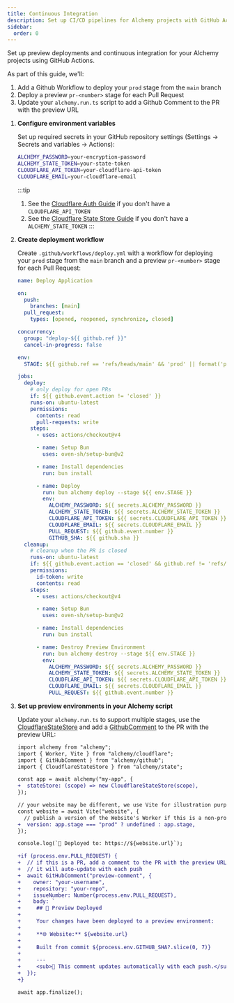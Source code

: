 ```yaml
---
title: Continuous Integration
description: Set up CI/CD pipelines for Alchemy projects with GitHub Actions, automated deployments, and PR previews.
sidebar:
  order: 0
---
```



Set up preview deployments and continuous integration for your Alchemy projects using GitHub Actions.

As part of this guide, we'll:
1. Add a Github Workflow to deploy your `prod` stage from the `main` branch
2. Deploy a preview `pr-<number>` stage for each Pull Request
3. Update your `alchemy.run.ts` script to add a Github Comment to the PR with the preview URL

<Steps>

1. **Configure environment variables**

   Set up required secrets in your GitHub repository settings (Settings → Secrets and variables → Actions):

   ```bash
   ALCHEMY_PASSWORD=your-encryption-password
   ALCHEMY_STATE_TOKEN=your-state-token
   CLOUDFLARE_API_TOKEN=your-cloudflare-api-token
   CLOUDFLARE_EMAIL=your-cloudflare-email
   ```

   :::tip
   1. See the [Cloudflare Auth Guide](/guides/cloudflare) if you don't have a `CLOUDFLARE_API_TOKEN`
   2. See the [Cloudflare State Store Guide](/guides/cloudflare-state-store) if you don't have a `ALCHEMY_STATE_TOKEN`
   :::

2. **Create deployment workflow**

   Create `.github/workflows/deploy.yml` with a workflow for deploying your `prod` stage from the `main` branch and a preview `pr-<number>` stage for each Pull Request:

   ```yaml
   name: Deploy Application
   
   on:
     push:
       branches: [main]
     pull_request:
       types: [opened, reopened, synchronize, closed]
   
   concurrency:
     group: "deploy-${{ github.ref }}"
     cancel-in-progress: false

   env:
     STAGE: ${{ github.ref == 'refs/heads/main' && 'prod' || format('pr-{0}', github.event.number) }}
   
   jobs:
     deploy:
       # only deploy for open PRs
       if: ${{ github.event.action != 'closed' }}
       runs-on: ubuntu-latest
       permissions:
         contents: read
         pull-requests: write
       steps:
         - uses: actions/checkout@v4
   
         - name: Setup Bun
           uses: oven-sh/setup-bun@v2
   
         - name: Install dependencies
           run: bun install
   
         - name: Deploy
           run: bun alchemy deploy --stage ${{ env.STAGE }}
           env:
             ALCHEMY_PASSWORD: ${{ secrets.ALCHEMY_PASSWORD }}
             ALCHEMY_STATE_TOKEN: ${{ secrets.ALCHEMY_STATE_TOKEN }}
             CLOUDFLARE_API_TOKEN: ${{ secrets.CLOUDFLARE_API_TOKEN }}
             CLOUDFLARE_EMAIL: ${{ secrets.CLOUDFLARE_EMAIL }}
             PULL_REQUEST: ${{ github.event.number }}
             GITHUB_SHA: ${{ github.sha }}
     cleanup:
       # cleanup when the PR is closed
       runs-on: ubuntu-latest
       if: ${{ github.event.action == 'closed' && github.ref != 'refs/heads/main' }}
       permissions:
         id-token: write
         contents: read
       steps:
         - uses: actions/checkout@v4

         - name: Setup Bun
           uses: oven-sh/setup-bun@v2
   
         - name: Install dependencies
           run: bun install
   
         - name: Destroy Preview Environment
           run: bun alchemy destroy --stage ${{ env.STAGE }}
           env:
             ALCHEMY_PASSWORD: ${{ secrets.ALCHEMY_PASSWORD }}
             ALCHEMY_STATE_TOKEN: ${{ secrets.ALCHEMY_STATE_TOKEN }}
             CLOUDFLARE_API_TOKEN: ${{ secrets.CLOUDFLARE_API_TOKEN }}
             CLOUDFLARE_EMAIL: ${{ secrets.CLOUDFLARE_EMAIL }}
             PULL_REQUEST: ${{ github.event.number }}
   ```

3. **Set up preview environments in your Alchemy script**

   Update your `alchemy.run.ts` to support multiple stages, use the [CloudflareStateStore](/guides/cloudflare-state-store) and add a [GithubComment](/providers/github/comment) to the PR with the preview URL:

   ```diff lang='ts'
   import alchemy from "alchemy";
   import { Worker, Vite } from "alchemy/cloudflare";
   import { GitHubComment } from "alchemy/github";
   import { CloudflareStateStore } from "alchemy/state";
   
   const app = await alchemy("my-app", {
   +  stateStore: (scope) => new CloudflareStateStore(scope),
   });
   
   // your website may be different, we use Vite for illustration purposes
   const website = await Vite("website", {
     // publish a version of the Website's Worker if this is a non-prod stage
   +  version: app.stage === "prod" ? undefined : app.stage,
   });
   
   console.log(`🚀 Deployed to: https://${website.url}`);

   +if (process.env.PULL_REQUEST) {
   +  // if this is a PR, add a comment to the PR with the preview URL
   +  // it will auto-update with each push
   +  await GitHubComment("preview-comment", {
   +    owner: "your-username",
   +    repository: "your-repo",
   +    issueNumber: Number(process.env.PULL_REQUEST),
   +    body: `
   +     ## 🚀 Preview Deployed
   +
   +     Your changes have been deployed to a preview environment:
   +
   +     **🌐 Website:** ${website.url}
   +
   +     Built from commit ${process.env.GITHUB_SHA?.slice(0, 7)}
   +
   +     ---
   +     <sub>🤖 This comment updates automatically with each push.</sub>`,
   +  });
   +}
   
   await app.finalize();
   ```

</Steps>
